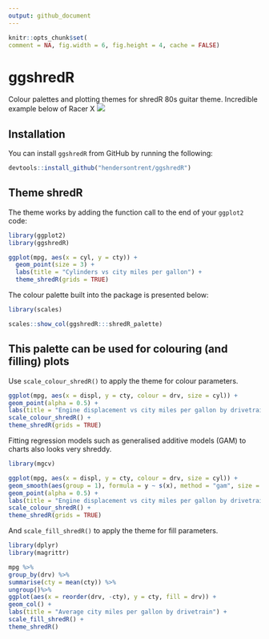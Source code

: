 ```yaml
---
output: github_document
---
```


```r
knitr::opts_chunk$set(
comment = NA, fig.width = 6, fig.height = 4, cache = FALSE)
```

# ggshredR

Colour palettes and plotting themes for shredR 80s guitar theme. Incredible example below of Racer X ![](https://github.com/hendersontrent/ggshredR/blob/master/racerx.jpg)

## Installation

You can install `ggshredR` from GitHub by running the following:

```r
devtools::install_github("hendersontrent/ggshredR")
```

## Theme shredR

The theme works by adding the function call to the end of your `ggplot2` code:

```r
library(ggplot2)
library(ggshredR)

ggplot(mpg, aes(x = cyl, y = cty)) +
  geom_point(size = 3) +
  labs(title = "Cylinders vs city miles per gallon") +
  theme_shredR(grids = TRUE)
```

The colour palette built into the package is presented below:

```r
library(scales)

scales::show_col(ggshredR:::shredR_palette)
```

## This palette can be used for colouring (and filling) plots

Use `scale_colour_shredR()` to apply the theme for colour parameters.

```r
ggplot(mpg, aes(x = displ, y = cty, colour = drv, size = cyl)) +
geom_point(alpha = 0.5) +
labs(title = "Engine displacement vs city miles per gallon by drivetrain and cylinders") +
scale_colour_shredR() +
theme_shredR(grids = TRUE)
```

Fitting regression models such as generalised additive models (GAM) to charts also looks very shreddy.

```r
library(mgcv)

ggplot(mpg, aes(x = displ, y = cty, colour = drv, size = cyl)) +
geom_smooth(aes(group = 1), formula = y ~ s(x), method = "gam", size = 1) +
geom_point(alpha = 0.5) +
labs(title = "Engine displacement vs city miles per gallon by drivetrain and cylinders") +
scale_colour_shredR() +
theme_shredR(grids = TRUE)
```

And `scale_fill_shredR()` to apply the theme for fill parameters.

```r
library(dplyr)
library(magrittr)

mpg %>%
group_by(drv) %>%
summarise(cty = mean(cty)) %>%
ungroup()%>%
ggplot(aes(x = reorder(drv, -cty), y = cty, fill = drv)) +
geom_col() +
labs(title = "Average city miles per gallon by drivetrain") +
scale_fill_shredR() +
theme_shredR()
```
